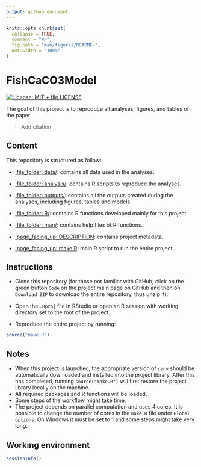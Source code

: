 ```yaml
---
output: github_document
---
```


<!-- README.md is generated from README.Rmd. Please edit that file -->

```r
knitr::opts_chunk$set(
  collapse = TRUE,
  comment = "#>",
  fig.path = "man/figures/README-",
  out.width = "100%"
)
```

# FishCaCO3Model

[![License: MIT + file LICENSE](https://img.shields.io/badge/License-MIT + file LICENSE-blue.svg)](https://choosealicense.com/licenses/mit/)

The goal of this project is to reproduce all analyses, figures, and tables of the paper

> Add citation

## Content

This repository is structured as follow:

- [:file\_folder: data/](https://github.com/mattiaghilardi/FishCaCO3Model/data):
contains all data used in the analyses.

- [:file\_folder: analysis/](https://github.com/mattiaghilardi/FishCaCO3Model/analysis):
contains R scripts to reproduce the analyses.

- [:file\_folder: outputs/](https://github.com/mattiaghilardi/FishCaCO3Model/outputs):
contains all the outputs created during the analyses, including figures, tables and models.

- [:file\_folder: R/](https://github.com/mattiaghilardi/FishCaCO3Model/R):
contains R functions developed mainly for this project.

- [:file\_folder: man/](https://github.com/mattiaghilardi/FishCaCO3Model/man):
contains help files of R functions.

- [:page_facing_up: DESCRIPTION](https://github.com/mattiaghilardi/FishCaCO3Model/DESCRIPTION):
contains project metadata.

- [:page_facing_up: make.R](https://github.com/mattiaghilardi/FishCaCO3Model/make.R):
main R script to run the entire project.

## Instructions

- Clone this repository (for those not familiar with GitHub, click on the green button `Code` on the project main page on GitHub and then on `Download ZIP` to download the entire repository, thus unzip it).

- Open the `.Rproj` file in RStudio or open an R session with working directory set to the root of the project.

- Reproduce the entire project by running:

```r
source("make.R")
```

## Notes

- When this project is launched, the appropriate version of `renv` should be automatically downloaded and installed into the project library. After this has completed, running `source("make.R")` will first restore the project library locally on the machine.
- All required packages and R functions will be loaded.
- Some steps of the workflow might take time.
- The project depends on parallel computation and uses 4 cores. It is possible to change the number of cores in the `make.R` file under `Global options`. On Windows it must be set to 1 and some steps might take very long.

## Working environment

```r
sessionInfo()
```
